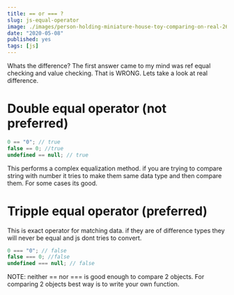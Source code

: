```yaml
---
title: == or === ?
slug: js-equal-operator
image: ./images/person-holding-miniature-house-toy-comparing-on-real-2634202.jpg
date: "2020-05-08"
published: yes
tags: [js]
---
```



Whats the difference? The first answer came to my mind was ref equal checking and value checking. That is WRONG. Lets take a look at real difference.

# Double equal operator (not preferred)

<CodeDivWrapper>

```js
0 == "0"; // true
false == 0; //true
undefined == null; // true
```

</CodeDivWrapper>

This performs a complex equalization method. if you are trying to compare string with number it tries to make them same data type and then compare them. For some cases its good.

# Tripple equal operator (preferred)

This is exact operator for matching data. if they are of difference types they will never be equal and js dont tries to convert.

<CodeDivWrapper>

```js
0 === "0"; // false
false === 0; //false
undefined === null; // false
```

</CodeDivWrapper>

NOTE: neither == nor === is good enough to compare 2 objects. For comparing 2 objects best way is to write your own function.
